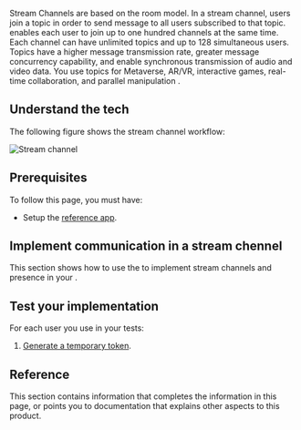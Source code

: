 

Stream Channels are based on the room model. In a stream channel, users join a topic in order to send message
to all users subscribed to that topic.  <Vg k="MESS"/> enables each user to join up to one hundred channels at the
same time. Each channel can have unlimited topics and up to 128 simultaneous users. Topics have a higher message
transmission rate, greater message concurrency capability, and enable synchronous transmission of audio and video
data. You use topics for Metaverse, AR/VR, interactive games, real-time collaboration, and parallel
manipulation <Vpl k="CLIENT" />.

## Understand the tech

The following figure shows the stream channel workflow:

![Stream channel](/images/signaling/stream-channel-workflow.svg)

## Prerequisites

To follow this page, you must have:

- Setup the [<Vg k="MESS_SDK"/> reference app](/en/signaling/get-started/get-started-sdk#project-setup).

## Implement communication in a stream chennel

This section shows how to use the <Vpd k="SDK" /> to implement stream channels and presence in your <Vpl k="CLIENT" />.

<ProjectImplement/>

## Test your implementation

For each user you use in your tests:

1. [Generate a temporary token](../reference/manage-agora-account#generate-a--token).


<ProjectTest/>

## Reference

This section contains information that completes the information in this page, or points you to documentation that explains other aspects to this
product.

<Reference/>

